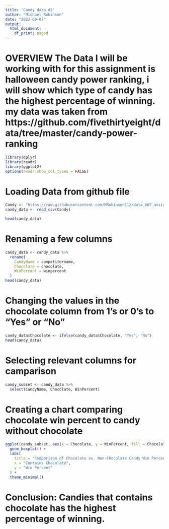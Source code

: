 ```yaml
---
title: 'Candy data #2'
author: "Michael Robinson"
date: "2023-09-07"
output:
  html_document:
    df_print: paged
---
```

# OVERVIEW The Data I will be working with for this assignment is halloween candy power ranking, i will show which type of candy has the highest percentage of winning. my data was taken from https://github.com/fivethirtyeight/data/tree/master/candy-power-ranking

```r

library(dplyr)
library(readr)
library(ggplot2)
options(readr.show_col_types = FALSE)

```
# Loading Data from github file

```r

Candy <- "https://raw.githubusercontent.com/MRobinson112/data_607_assignment-1/main/candy-data.csv"
candy_data <- read_csv(Candy)

head(candy_data)
```

# Renaming a few columns

```r

candy_data <- candy_data %>%
  rename(
    CandyName = competitorname,
    Chocolate = chocolate,
    WinPercent = winpercent
  )
head(candy_data)
```

# Changing the values in the chocolate column from 1's or 0's to "Yes" or "No"

```r

candy_data$Chocolate <- ifelse(candy_data$Chocolate, "Yes", "No")
head(candy_data)
```

# Selecting  relevant columns for camparison

```r

candy_subset <- candy_data %>%
  select(CandyName, Chocolate, WinPercent)
```

# Creating a chart comparing chocolate win percent to candy without chocolate

```r


ggplot(candy_subset, aes(x = Chocolate, y = WinPercent, fill = Chocolate)) +
  geom_boxplot() +
  labs(
    title = "Comparison of Chocolate vs. Non-Chocolate Candy Win Percent",
    x = "Contains Chocolate",
    y = "Win Percent"
  ) +
  theme_minimal()


```
# Conclusion: Candies that contains chocolate has the highest percentage of winning.
